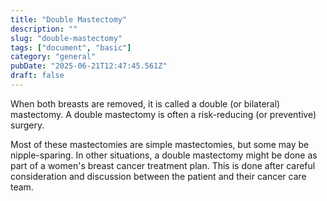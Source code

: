 ```yaml
---
title: "Double Mastectomy"
description: ""
slug: "double-mastectomy"
tags: ["document", "basic"]
category: "general"
pubDate: "2025-06-21T12:47:45.561Z"
draft: false
---
```


When both breasts are removed, it is called a double (or bilateral) mastectomy. A double mastectomy is often a risk-reducing (or preventive) surgery.

Most of these mastectomies are simple mastectomies, but some may be nipple-sparing. In other situations, a double mastectomy might be done as part of a women's breast cancer treatment plan. This is done after careful consideration and discussion between the patient and their cancer care team.
